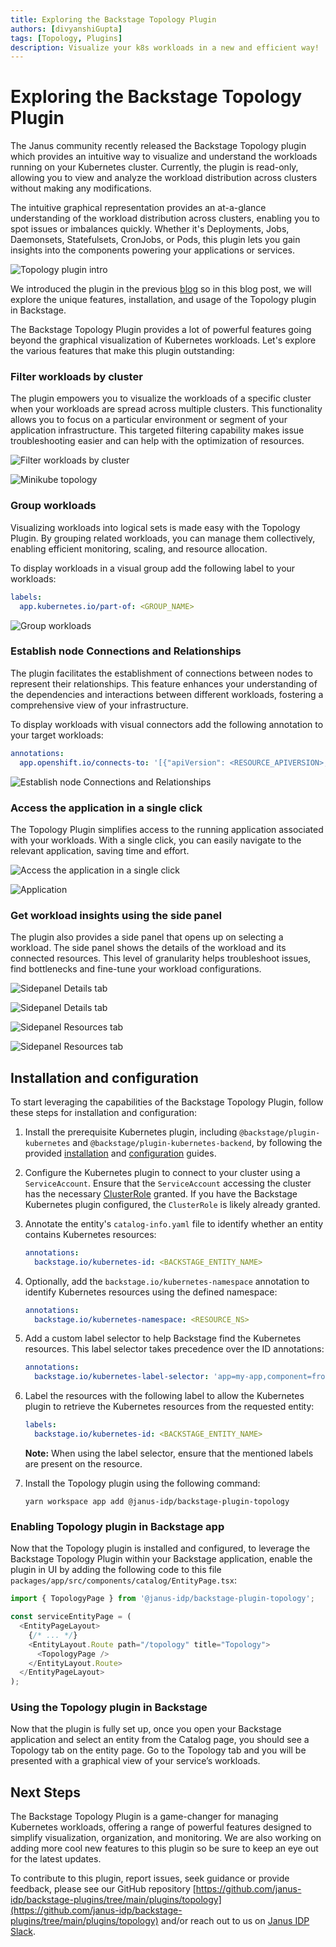```yaml
---
title: Exploring the Backstage Topology Plugin
authors: [divyanshiGupta]
tags: [Topology, Plugins]
description: Visualize your k8s workloads in a new and efficient way!
---
```


# Exploring the Backstage Topology Plugin

The Janus community recently released the Backstage Topology plugin which provides an intuitive way to visualize and understand the workloads running on your Kubernetes cluster.
Currently, the plugin is read-only, allowing you to view and analyze the workload distribution across clusters without making any modifications.

The intuitive graphical representation provides an at-a-glance understanding of the workload distribution across clusters, enabling you to spot issues or imbalances quickly. Whether it's Deployments, Jobs, Daemonsets, Statefulsets, CronJobs, or Pods, this plugin lets you gain insights into the components powering your applications or services.

![Topology plugin intro](./topology-plugin-intro.png)

We introduced the plugin in the previous [blog](https://janus-idp.io/blog/2023/03/06/topology) so in this blog post, we will explore the unique features, installation, and usage of the Topology plugin in Backstage.

The Backstage Topology Plugin provides a lot of powerful features going beyond the graphical visualization of Kubernetes workloads. Let's explore the various features that make this plugin outstanding:

### Filter workloads by cluster

The plugin empowers you to visualize the workloads of a specific cluster when your workloads are spread across multiple clusters. This functionality allows you to focus on a particular environment or segment of your application infrastructure. This targeted filtering capability makes issue troubleshooting easier and can help with the optimization of resources.

![Filter workloads by cluster](./filter-by-cluster.png)

![Minikube topology](./minikube-topology.png)

### Group workloads

Visualizing workloads into logical sets is made easy with the Topology Plugin. By grouping related workloads, you can manage them collectively, enabling efficient monitoring, scaling, and resource allocation.

To display workloads in a visual group add the following label to your workloads:

```yaml
labels:
  app.kubernetes.io/part-of: <GROUP_NAME>
```

![Group workloads](./group-workloads.png)

### Establish node Connections and Relationships

The plugin facilitates the establishment of connections between nodes to represent their relationships. This feature enhances your understanding of the dependencies and interactions between different workloads, fostering a comprehensive view of your infrastructure.

To display workloads with visual connectors add the following annotation to your target workloads:

```yaml
annotations:
  app.openshift.io/connects-to: '[{"apiVersion": <RESOURCE_APIVERSION>,"kind": <RESOURCE_KIND>,"name": <RESOURCE_NAME>}]'
```

![Establish node Connections and Relationships](./visual-connector.png)

### Access the application in a single click

The Topology Plugin simplifies access to the running application associated with your workloads. With a single click, you can easily navigate to the relevant application, saving time and effort.

![Access the application in a single click](./ingress-decorator.png)

![Application](./showcase-website.png)

### Get workload insights using the side panel

The plugin also provides a side panel that opens up on selecting a workload. The side panel shows the details of the workload and its connected resources. This level of granularity helps troubleshoot issues, find bottlenecks and fine-tune your workload configurations.

![Sidepanel Details tab](./sidepanel-details1.png)

![Sidepanel Details tab](./sidepanel-details2.png)

![Sidepanel Resources tab](./sidepanel-resources1.png)

![Sidepanel Resources tab](./sidepanel-resources2.png)

## Installation and configuration

To start leveraging the capabilities of the Backstage Topology Plugin, follow these steps for installation and configuration:

1. Install the prerequisite Kubernetes plugin, including `@backstage/plugin-kubernetes` and `@backstage/plugin-kubernetes-backend`, by following the provided [installation](https://backstage.io/docs/features/kubernetes/installation) and [configuration](https://backstage.io/docs/features/kubernetes/configuration) guides.

2. Configure the Kubernetes plugin to connect to your cluster using a `ServiceAccount`. Ensure that the `ServiceAccount` accessing the cluster has the necessary [ClusterRole](https://backstage.io/docs/features/kubernetes/configuration#role-based-access-control) granted. If you have the Backstage Kubernetes plugin configured, the `ClusterRole` is likely already granted.

3. Annotate the entity's `catalog-info.yaml` file to identify whether an entity contains Kubernetes resources:

   ```yaml
   annotations:
     backstage.io/kubernetes-id: <BACKSTAGE_ENTITY_NAME>
   ```

4. Optionally, add the `backstage.io/kubernetes-namespace` annotation to identify Kubernetes resources using the defined namespace:

   ```yaml
   annotations:
     backstage.io/kubernetes-namespace: <RESOURCE_NS>
   ```

5. Add a custom label selector to help Backstage find the Kubernetes resources. This label selector takes precedence over the ID annotations:

   ```yaml
   annotations:
     backstage.io/kubernetes-label-selector: 'app=my-app,component=front-end'
   ```

6. Label the resources with the following label to allow the Kubernetes plugin to retrieve the Kubernetes resources from the requested entity:

   ```yaml
   labels:
     backstage.io/kubernetes-id: <BACKSTAGE_ENTITY_NAME>
   ```

   **Note:** When using the label selector, ensure that the mentioned labels are present on the resource.

7. Install the Topology plugin using the following command:
   ```console
   yarn workspace app add @janus-idp/backstage-plugin-topology
   ```

### Enabling Topology plugin in Backstage app

Now that the Topology plugin is installed and configured, to leverage the Backstage Topology Plugin within your Backstage application, enable the plugin in UI by adding the following code to this file `packages/app/src/components/catalog/EntityPage.tsx`:

```javascript
import { TopologyPage } from '@janus-idp/backstage-plugin-topology';

const serviceEntityPage = (
  <EntityPageLayout>
    {/* ... */}
    <EntityLayout.Route path="/topology" title="Topology">
      <TopologyPage />
    </EntityLayout.Route>
  </EntityPageLayout>
);
```

### Using the Topology plugin in Backstage

Now that the plugin is fully set up, once you open your Backstage application and select an entity from the Catalog page, you should see a Topology tab on the entity page. Go to the Topology tab and you will be presented with a graphical view of your service’s workloads.

## Next Steps

The Backstage Topology Plugin is a game-changer for managing Kubernetes workloads, offering a range of powerful features designed to simplify visualization, organization, and monitoring. We are also working on adding more cool new features to this plugin so be sure to keep an eye out for the latest updates.

To contribute to this plugin, report issues, seek guidance or provide feedback, please see our GitHub repository [https://github.com/janus-idp/backstage-plugins/tree/main/plugins/topology](https://github.com/janus-idp/backstage-plugins/tree/main/plugins/topology) and/or reach out to us on [Janus IDP Slack](https://join.slack.com/t/janus-idp/shared_invite/zt-1nii16o6e-SGscZ4YtAktL6rRtZZBUfA).
